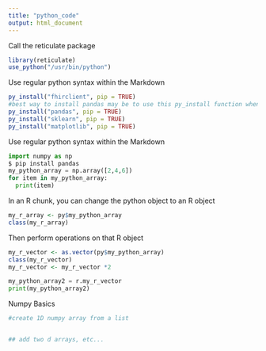 ```yaml
---
title: "python_code"
output: html_document
---
```


Call the reticulate package

```r
library(reticulate)
use_python("/usr/bin/python")
```

Use regular python syntax within the Markdown
```r
py_install("fhirclient", pip = TRUE)
#best way to install pandas may be to use this py_install function when in reticulate mode
py_install("pandas", pip = TRUE)
py_install("sklearn", pip = TRUE)
py_install("matplotlib", pip = TRUE)
```
Use regular python syntax within the Markdown
```python
import numpy as np
$ pip install pandas
my_python_array = np.array([2,4,6])
for item in my_python_array:
  print(item)
```

In an R chunk, you can change the python object to an R object
```r
my_r_array <- py$my_python_array
class(my_r_array)
```

Then perform operations on that R object
```r
my_r_vector <- as.vector(py$my_python_array)
class(my_r_vector)
my_r_vector <- my_r_vector *2
```


```python
my_python_array2 = r.my_r_vector
print(my_python_array2)
```


Numpy Basics

```python
#create 1D numpy array from a list


## add two d arrays, etc...
```

